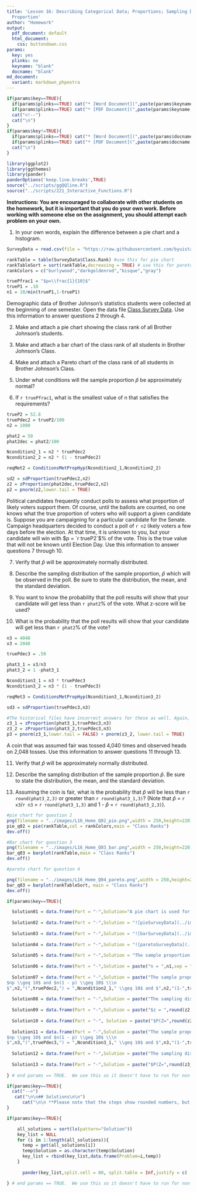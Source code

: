 ```yaml
---
title: 'Lesson 16: Describing Categorical Data; Proportions; Sampling Distribtion of a Sample
  Proportion'
author: "Homework"
output:
  pdf_document: default
  html_document:
    css: buttondown.css
params:
  key: yes
  plinks: no
  keyname: "blank"
  docname: "blank"
md_document:
  variant: markdown_phpextra
---
```


```r
if(params$key==TRUE){
  if(params$plinks==TRUE) cat("* [Word Document](",paste(params$keyname,"docx",sep="."),")\n")
  if(params$plinks==TRUE) cat("* [PDF Document](",paste(params$keyname,"pdf",sep="."),")\n")
  cat("<!--")
  cat("\n")
} 
if(params$key!=TRUE){
  if(params$plinks==TRUE) cat("* [Word Document](",paste(params$docname,"docx",sep="."),")\n")
  if(params$plinks==TRUE) cat("* [PDF Document](",paste(params$docname,"pdf",sep="."),")\n")
  cat("\n")
}
```


```r
library(ggplot2)
library(ggthemes)
library(pander)
panderOptions('keep.line.breaks',TRUE)
source("../scripts/ggQQline.R")
source("../scripts/221_Interactive_Functions.R")
```

**Instructions:  You are encouraged to collaborate with other students on the homework, but it is important that you do your own work.  Before working with someone else on the assignment, you should attempt each problem on your own.**

1. In your own words, explain the difference between a pie chart and a histogram.

```r
SurveyData = read.csv(file = "https://raw.githubusercontent.com/byuistats/data/master/SurveyData/SurveyData.csv",stringsAsFactors = FALSE, header = TRUE)

rankTable = table(SurveyData$Class.Rank) #use this for pie chart
rankTableSort = sort(rankTable,decreasing = TRUE) # use this for pareto chart
rankColors = c("burlywood","darkgoldenrod","bisque","gray")

truePfrac1 = "$p=\\frac{1}{10}$"
trueP1 = .10
n1 = 10/min(trueP1,1-trueP1)

```


Demographic data of Brother Johnson's statistics students were collected at the beginning of one semester. Open the data file [Class Survey Data](https://byuistats.github.io/BYUI_M221_Book/Data/ClassSurvey.xlsx). Use this information to answer questions 2 through 4.

2. Make and attach a pie chart showing the class rank of all Brother Johnson's students.

3. Make and attach a bar chart of the class rank of all students in Brother Johnson's Class. 

4. Make and attach a Pareto chart of the class rank of all students in Brother Johnson's Class. 

5. Under what conditions will the sample proportion $\hat{p}$ be approximately normal?

6. If `r truePfrac1`, what is the smallest value of n that satisfies the requirements?

```r
trueP2 = 52.8
truePdec2 = trueP2/100
n2 = 1000

phat2 = 50
phat2dec = phat2/100

Ncondition2_1 = n2 * truePdec2
Ncondition2_2 = n2 * (1 - truePdec2)

reqMet2 = ConditionsMetPropHyp(Ncondition2_1,Ncondition2_2)

sd2 = sdProportion(truePdec2,n2)
z2 = zProportion(phat2dec,truePdec2,n2)
p2 = pnorm(z2,lower.tail = TRUE)
```


Political candidates frequently conduct polls to assess what proportion of likely voters support them. Of course, until the ballots are counted, no one knows what the true proportion of voters who will support a given candidate is. Suppose you are campaigning for a particular candidate for the Senate.  Campaign headquarters decided to conduct a poll of `r n2` likely voters a few days before the election.  At that time, it is unknown to you, but your candidate will win with $p = `r trueP2`$% of the vote. This is the true value that will not be known until Election Day. Use this information to answer questions 7 through 10.

7. Verify that $\hat{p}$ will be approximately normally distributed.

8. Describe the sampling distribution of the sample proportion, $\hat{p}$ which will be observed in the poll. Be sure to state the distribution, the mean, and the standard deviation. 
9. You want to know the probability that the poll results will show that your candidate will get less than `r phat2`% of the vote. What z-score will be used?

10. What is the probability that the poll results will show that your candidate will get less than `r phat2`% of the vote?

```r
n3 = 4040
x3 = 2048

truePdec3 = .50

phat3_1 = x3/n3
phat3_2 = 1 -phat3_1

Ncondition3_1 = n3 * truePdec3
Ncondition3_2 = n3 * (1 - truePdec3)

reqMet3 = ConditionsMetPropHyp(Ncondition3_1,Ncondition3_2)

sd3 = sdProportion(truePdec3,n3)

#The historical files have incorrect answers for these as well. Again, I double checked 3 ways.
z3_1 = zProportion(phat3_1,truePdec3,n3)
z3_2 = zProportion(phat3_2,truePdec3,n3)
p3 = pnorm(z3_1,lower.tail = FALSE) + pnorm(z3_2, lower.tail = TRUE)
```


A coin that was assumed fair was tossed 4,040 times and observed heads on 2,048 tosses.  Use this information to answer questions 11 through 13.

11. Verify that $\hat{p}$ will be approximately normally distributed.

12. Describe the sampling distribution of the sample proportion $\hat{p}$. Be sure to state the distribution, the mean, and the standard deviation. 

13. Assuming the coin is fair, what is the probability that $\hat{p}$ will be less than `r round(phat3_2,3)` or greater than `r round(phat3_1,3)`?  (Note that $\hat{p}$ = `r x3`/`r n3` = `r round(phat3_1,3)` and 1 - $\hat{p}$ = `r round(phat3_2,3)`). 
  
```r
#pie chart for question 2
png(filename = "../images/L16_Home_Q02_pie.png",width = 250,height=220)
pie_q02 = pie(rankTable,col = rankColors,main = "Class Ranks")
dev.off()

#Bar chart for question 3
png(filename = "../images/L16_Home_Q03_bar.png",width = 250,height=220)
bar_q03 = barplot(rankTable,main = "Class Ranks")
dev.off()

#pareto chart for question 4

png(filename = "../images/L16_Home_Q04_pareto.png",width = 250,height=220)
bar_q03 = barplot(rankTableSort, main = "Class Ranks")
dev.off()
```

  
```r
if(params$key==TRUE){

  Solution01 = data.frame(Part = "-",Solution="A pie chart is used for categorical data. Each slice represents a part of a whole. A histogram, on the other hand, is used for quantitative data. It is a visual representation of the spread of a set of data.")
  
  Solution02 = data.frame(Part = "-",Solution = "![pieSurveyData](../images/L16_Home_Q02_pie.png)")
  
  Solution03 = data.frame(Part = "-",Solution = "![barSurveyData](../images/L16_Home_Q03_bar.png)")
  
  Solution04 = data.frame(Part = "-",Solution = "![paretoSurveyData](../images/L16_Home_Q04_pareto.png)")
  
  Solution05 = data.frame(Part = "-",Solution = "The sample proportion $\\hat{p}$ will be approximately normal when $n$ is large. How do we know if $n$ is large? We will conclude that $n$ is large when $np \\geq 10$ and $n(1 - p) \\geq 10$")
  
  Solution06 = data.frame(Part = "-",Solution = paste("n = ",n1,sep = ""))
  
  Solution07 = data.frame(Part = "-",Solution = paste("The sample proportion $\\hat{p}$ will be approximately normal when: \\\n
$np \\geq 10$ and $n(1 - p) \\geq 10$ \\\n
$",n2,"(",truePdec2,") = ",Ncondition2_1," \\geq 10$ and $",n2,"(1-",truePdec2,") = ",Ncondition2_2," \\geq 10$ \\\n ",reqMet2,sep = ""))
  
  Solution08 = data.frame(Part = "-",Solution = paste("The sampling distribution of $\\hat{p}$ is approximately normal with mean $p = ",truePdec2,"$ and $\\text{standard deviation of } ",round(sd2,3),"$.",sep=""))
  
  Solution09 = data.frame(Part = "-",Solution = paste("$z = ",round(z2,3),"$",sep = ""))
  
  Solution10 = data.frame(Part = "-", Solution = paste("$P(Z=",round(z2,3),") = ",round(p2,3),"$",sep=""))
  
  Solution11 = data.frame(Part = "-",Solution = paste("The sample proportion $\\hat{p}$ will be approximately normal when: \\\n
$np \\geq 10$ and $n(1 - p) \\geq 10$ \\\n
$",n3,"(",truePdec3,") = ",Ncondition3_1," \\geq 10$ and $",n3,"(1-",truePdec3,") = ",Ncondition3_2," \\geq 10$ \\\n ",reqMet3,sep = ""))
  
  Solution12 = data.frame(Part = "-",Solution = paste("The sampling distribution of $\\hat{p}$ is approximately normal with mean $p = ",truePdec3,"$ and $\\text{standard deviation of } ",round(sd3,3),"$.",sep=""))
  
  Solution13 = data.frame(Part = "-",Solution = paste("$P(Z=",round(z3_1,3)," \\text{ or } Z=",round(z3_2,3),") = ",round(p3,3),"$",sep=""))
  
} # end params == TRUE.  We use this so it doesn't have to run for non answer key path.
```



```r
if(params$key==TRUE){
  cat("-->")
   cat("\n\n## Solutions\n\n")
      cat("\n\n **Please note that the steps show rounded numbers, but that the final answers to the problems are calculated without rounding.**")
}
```



```r
if(params$key==TRUE){

    all_solutions = sort(ls(pattern="Solution"))
    key_list = NULL
    for (i in 1:length(all_solutions)){
      temp = get(all_solutions[i])
      temp$Solution = as.character(temp$Solution)
      key_list = rbind(key_list,data.frame(Problem=i,temp))
    }
    
      pander(key_list,split.cell = 80, split.table = Inf,justify = c( 'center', 'left',"left"))

} # end params == TRUE.  We use this so it doesn't have to run for non answer key path.
    
```